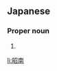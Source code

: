 ==Japanese==
{{ja-kanjitab|あき|なみ}}

===Proper noun===
{{ja-pos|あきなみ|proper}}

# {{given name|male|lang=ja|sort=あきなみ}}

[[li:昭南]]